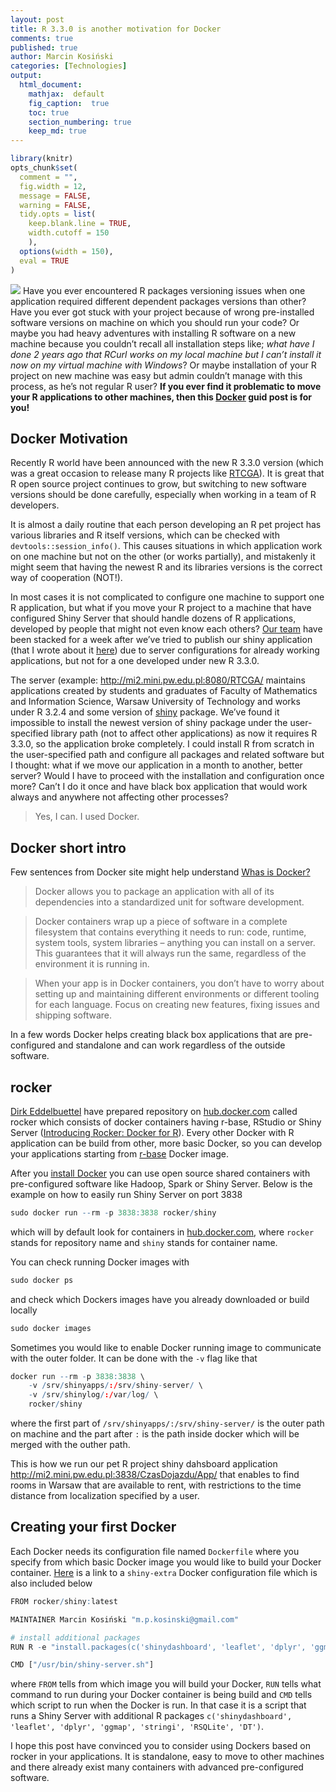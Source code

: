 ```yaml
---
layout: post
title: R 3.3.0 is another motivation for Docker
comments: true
published: true
author: Marcin Kosiński
categories: [Technologies]
output:
  html_document:
    mathjax:  default
    fig_caption:  true
    toc: true
    section_numbering: true
    keep_md: true
---
```

```r
library(knitr)
opts_chunk$set(
  comment = "",
  fig.width = 12, 
  message = FALSE,
  warning = FALSE,
  tidy.opts = list(
    keep.blank.line = TRUE,
    width.cutoff = 150
    ),
  options(width = 150),
  eval = TRUE
)
```

<img src="/images/fulls/Rocker.jpg" class="fit image"> Have you ever encountered R packages versioning issues when one application required different dependent packages versions than other? Have you ever got stuck with your project because of wrong pre-installed software versions on machine on which you should run your code?  Or maybe you had heavy adventures with installing R software on a new machine because you couldn't recall all installation steps like; *what have I done 2 years ago that RCurl works on my local machine but I can't install it now on my virtual machine with Windows*? Or maybe installation of your R project on new machine was easy but admin couldn't manage with this process, as he's not regular R user? **If you ever find it problematic to move your R applications to other machines, then this [Docker](https://www.docker.com/) guid post is for you!**

## Docker Motivation

Recently R world have been announced with the new R 3.3.0 version (which was a great occasion to release many R projects like [RTCGA](http://r-addict.com/2016/05/04/RTCGA-Quick-Guide.html)). It is great that R open source project continues to grow, but switching to new software versions should be done carefully, especially when working in a team of R developers.

It is almost a daily routine that each person developing an R pet project has various libraries and R itself versions, which can be checked with `devtools::session_info()`. This causes situations in which application work on one machine but not on the other (or works partially), and mistakenly it might seem that having the newest R and its libraries versions is the correct way of cooperation (NOT!).

In most cases it is not complicated to configure one machine to support one R application, but what if you move your R project to a machine that have configured Shiny Server that should handle dozens of R applications, developed by people that might not even know each others? 
[Our team](https://github.com/orgs/mi2-warsaw/teams/wczasowicze) have been stacked for a week after we've tried to publish our shiny application (that I wrote about it [here](http://r-addict.com/2016/04/20/Disqus-Shinydashboards.html)) due to server configurations for already working applications, but not for a one developed under new R 3.3.0. 

The server (example: [http://mi2.mini.pw.edu.pl:8080/RTCGA/](http://mi2.mini.pw.edu.pl:8080/RTCGA/) maintains applications created by students and graduates of Faculty of Mathematics and Information Science, Warsaw University of Technology and works under R 3.2.4 and some version of [shiny](http://shiny.rstudio.com/) package. We've found it impossible to install the newest version of shiny package  under the user-specified library path (not to affect other applications) as now it requires R 3.3.0, so the application broke completely. I could install R from scratch in the user-specified path and configure all packages and related software but I thought: what if we move our application in a month to another, better server? Would I have to proceed with the installation and configuration once more? Can't I do it once and have black box application that would work always and anywhere not affecting other processes? 

> Yes, I can. I used Docker.

## Docker short intro

Few sentences from Docker site might help understand [Whas is Docker?](https://www.docker.com/what-docker)

> Docker allows you to package an application with all of its dependencies into a standardized unit for software development.

> Docker containers wrap up a piece of software in a complete filesystem that contains everything it needs to run: code, runtime, system tools, system libraries – anything you can install on a server. This guarantees that it will always run the same, regardless of the environment it is running in. 

> When your app is in Docker containers, you don’t have to worry about setting up and maintaining different environments or different tooling for each language. Focus on creating new features, fixing issues and shipping software.

In a few words Docker helps creating black box applications that are pre-configured and standalone and can work regardless of the outside software. 

## rocker 

[Dirk Eddelbuettel](https://github.com/eddelbuettel) have prepared repository on [hub.docker.com](https://hub.docker.com/u/rocker/) called rocker which consists of docker containers having r-base, RStudio or Shiny Server ([Introducing Rocker: Docker for R](http://www.r-bloggers.com/introducing-rocker-docker-for-r/)). Every other Docker with R application can be build from other, more basic Docker, so you can develop your applications starting from [r-base](https://hub.docker.com/r/rocker/r-base/) Docker image.

After you [install Docker](https://docs.docker.com/engine/installation/) you can use open source shared containers with pre-configured software like Hadoop, Spark or Shiny Server. Below is the example on how to easily run Shiny Server on port 3838

```r
sudo docker run --rm -p 3838:3838 rocker/shiny
```

which will by default look for containers in [hub.docker.com](https://hub.docker.com), where `rocker` stands for repository name and `shiny` stands for container name.

You can check running Docker images with
```r
sudo docker ps
```

and check which Dockers images have you already downloaded or build locally

```r
sudo docker images
```

Sometimes you would like to enable Docker running image to communicate with the outer folder. It can be done with the `-v` flag like that

```r
docker run --rm -p 3838:3838 \
    -v /srv/shinyapps/:/srv/shiny-server/ \
    -v /srv/shinylog/:/var/log/ \
    rocker/shiny
```

where the first part of `/srv/shinyapps/:/srv/shiny-server/` is the outer path on machine and the part after `:` is the path inside docker which will be merged with the outher path. 

This is how we run our pet R project shiny dahsboard application [http://mi2.mini.pw.edu.pl:3838/CzasDojazdu/App/](http://mi2.mini.pw.edu.pl:3838/CzasDojazdu/App/) that enables to find rooms in Warsaw that are available to rent, with restrictions to the time distance from localization specified by a user.


## Creating your first Docker

Each Docker needs its configuration file named `Dockerfile` where you specify from which basic Docker image you would like to build your Docker container. [Here](https://github.com/mi2-warsaw/rocker/blob/master/shiny-extra/Dockerfile) is a link to a `shiny-extra` Docker configuration file which is also included below


```r
FROM rocker/shiny:latest 

MAINTAINER Marcin Kosiński "m.p.kosinski@gmail.com"

# install additional packages
RUN R -e "install.packages(c('shinydashboard', 'leaflet', 'dplyr', 'ggmap', 'stringi', 'RSQLite', 'DT'), repos='https://cran.rstudio.com/')"

CMD ["/usr/bin/shiny-server.sh"]
```

where `FROM` tells from which image you will build your Docker, `RUN` tells what command to run during your Docker container is being build and `CMD` tells which script to run when the Docker is run. In that case it is a script that runs a Shiny Server with additional R packages `c('shinydashboard', 'leaflet', 'dplyr', 'ggmap', 'stringi', 'RSQLite', 'DT')`.


I hope this post have convinced you to consider using Dockers based on rocker in your applications. It is standalone, easy to move to other machines and there already exist many containers with advanced pre-configured software.
